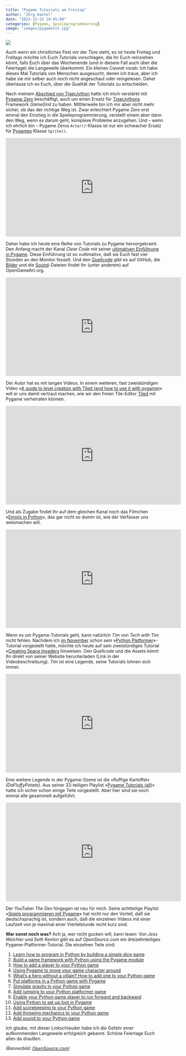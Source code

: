```yaml
---
title: "Pygame Tutorials am Freitag"
author: "Jörg Kantel"
date: "2022-12-23 19:45:00"
categories: [Pygame, Spieleprogrammierung]
image: "images/pygametut.jpg"
---
```


[![](images/pygametut-b.jpg)](https://opensource.com/sites/default/files/lead-images/header.png)

Auch wenn ein christliches Fest vor der Türe steht, es ist heute Freitag und Freitags möchte ich Euch Tutorials vorschlagen, die Ihr Euch reinziehen könnt, falls Euch über das Wochenende (und in diesem Fall auch über die Feiertage) die Langeweile überkommt. Ein kleines *Caveat* vorab: Ich habe dieses Mal Tutorials von Menschen ausgesucht, denen ich traue, aber ich habe sie mir selber auch noch nicht angeschaut oder reingelesen. Daher überlasse ich es Euch, über die Qualität der Tutorials zu entscheiden.

Nach meinem [Abschied von TigerJython](http://blog.schockwellenreiter.de/2022/10/2022103001.html) hatte ich mich verstärkt mit [Pygame Zero](http://cognitiones.kantel-chaos-team.de/multimedia/spieleprogrammierung/pygamezero.html) beschäftigt, auch um einen Ersatz für [TigerJythons](http://cognitiones.kantel-chaos-team.de/programmierung/python/tigerjython.html) Framework *GameGrid* zu haben. Mittlerweile bin ich mir aber nicht mehr sicher, ob das der richtige Weg ist. Zwar erleichtert Pygame Zero erst einmal den Einstieg in die Spieleprogrammierung, verstellt einem aber dann den Weg, wenn es darum geht, komplexe Probleme anzugehen. Und -- wenn ich ehrlich bin -- Pygame Zeros `Actor()`-Klasse ist nur ein schwacher Ersatz für [Pygames](http://cognitiones.kantel-chaos-team.de/multimedia/spieleprogrammierung/pygame.html) Klasse `Sprite()`.

<iframe width="560" height="315" src="https://www.youtube.com/embed/AY9MnQ4x3zk" title="YouTube video player" frameborder="0" allow="accelerometer; autoplay; clipboard-write; encrypted-media; gyroscope; picture-in-picture" allowfullscreen></iframe>

Daher habe ich heute eine Reihe von Tutorials zu Pygame hervorgekramt. Den Anfang macht der Kanal *Clear Code* mit seiner [ultimativen Einführung in Pygame](https://www.youtube.com/watch?v=AY9MnQ4x3zk). Diese Einführung ist so »ultimativ«, daß sie Euch fast vier Stunden an den Monitor fesselt. Und den [Quellcode](https://github.com/clear-code-projects/UltimatePygameIntro) gibt es auf GitHub, die [Bilder](https://opengameart.org/content/platformer-art-pixel-edition) und die [Sound](https://opengameart.org/content/5-chiptunes-action)-Dateien findet Ihr (unter anderem) auf OpenGameArt.org.

<iframe width="560" height="315" src="https://www.youtube.com/embed/N6xqCwblyiw" title="YouTube video player" frameborder="0" allow="accelerometer; autoplay; clipboard-write; encrypted-media; gyroscope; picture-in-picture" allowfullscreen></iframe>

Der Autor hat es mit langen Videos. In einem weiteren, fast zweistündigen Video »[A guide to level creation with Tiled (and how to use it with pygame)](https://www.youtube.com/watch?v=N6xqCwblyiw)« will er uns damit vertraut machen, wie wir den freien Tile-Editor [Tiled](http://cognitiones.kantel-chaos-team.de/multimedia/spieleprogrammierung/tiled.html) mit Pygame verheiraten können.

<iframe width="560" height="315" src="https://www.youtube.com/embed/AkEJMKzRvPg" title="YouTube video player" frameborder="0" allow="accelerometer; autoplay; clipboard-write; encrypted-media; gyroscope; picture-in-picture" allowfullscreen></iframe>

Und als Zugabe findet Ihr auf dem gleichen Kanal noch das Filmchen »[Emojis in Python](https://www.youtube.com/watch?v=AkEJMKzRvPg)«, das gar nicht so dumm ist, wie der Verfasser uns weismachen will.

<iframe width="560" height="315" src="https://www.youtube.com/embed/Q-__8Xw9KTM" title="YouTube video player" frameborder="0" allow="accelerometer; autoplay; clipboard-write; encrypted-media; gyroscope; picture-in-picture" allowfullscreen></iframe>

Wenn es um Pygame-Tutorials geht, kann natürlich *Tim* von *Tech with Tim* nicht fehlen. Nachdem ich [im November](http://blog.schockwellenreiter.de/2022/11/2022112601.html) schon sein »[Python Platformer](https://www.youtube.com/watch?v=B6DrRN5z_uU)«-Tutorial vorgestellt hatte, möchte ich heute auf sein zweistündiges Tutorial »[Creating Space Invaders](https://www.youtube.com/watch?v=Q-__8Xw9KTM) hinweisen. Den Quellcode und die Assets könnt Ihr direkt von seiner Website herunterladen (Link in der Videobeschreibung). *Tim* ist eine Legende, seine Tutorials lohnen sich immer.

<iframe width="560" height="315" src="https://www.youtube.com/embed/xxRhvyZXd8I" title="YouTube video player" frameborder="0" allow="accelerometer; autoplay; clipboard-write; encrypted-media; gyroscope; picture-in-picture" allowfullscreen></iframe>

Eine weitere Legende in der Pygame-Szene ist die »fluffige Kartoffel« *(DaFluffyPotato)*. Aus seiner 33-teiligen Playlist »[Pygame Tutorials (all)](https://www.youtube.com/playlist?list=PLX5fBCkxJmm1fPSqgn9gyR3qih8yYLvMj)« hatte ich sicher schon einige Teile vorgestellt. Aber hier sind sie noch einmal alle gesammelt aufgeführt.

<iframe width="560" height="315" src="https://www.youtube.com/embed/6ytwfT3brSc" title="YouTube video player" frameborder="0" allow="accelerometer; autoplay; clipboard-write; encrypted-media; gyroscope; picture-in-picture" allowfullscreen></iframe>

Der YouTuber *The Dev* hingegen ist neu für mich. Seine achtteilige Playlist »[Spiele programmieren mit Pygame](https://www.youtube.com/playlist?list=PLjuHXsDGkbTSpTMJ4MXTiQXN4AeOzpu1w)« hat nicht nur den Vorteil, daß sie deutschsprachig ist, sondern auch, daß die einzelnen Videos mit einer Laufzeit von je maximal einer Viertelstunde recht kurz sind. 

**War sonst noch was?** Ach ja, wer nicht gucken will, kann lesen: Von *Jess Weichler* und *Seth Kenlon* gibt es auf *OpenSource.com* ein dreizehnteiliges Pygame-Platformer-Tutorial. Die einzelnen Teile sind:

1. [Learn how to program in Python by building a simple dice game](https://opensource.com/article/17/10/python-101)
2. [Build a game framework with Python using the Pygame module](https://opensource.com/article/17/12/game-framework-python)
3. [How to add a player to your Python game](https://opensource.com/article/17/12/game-python-add-a-player)
4. [Using Pygame to move your game character around](https://opensource.com/article/17/12/game-python-moving-player)
5. [What's a hero without a villain? How to add one to your Python game](https://opensource.com/article/18/5/pygame-enemy)
6. [Put platforms in a Python game with Pygame](https://opensource.com/article/18/7/put-platforms-python-game)
7. [Simulate gravity in your Python game](https://opensource.com/article/19/11/simulate-gravity-python)
8. [Add jumping to your Python platformer game](https://opensource.com/article/19/12/jumping-python-platformer-game)
9. [Enable your Python game player to run forward and backward](https://opensource.com/article/19/12/python-platformer-game-run)
10. [Using Python to set up loot in Pygame](https://opensource.com/article/19/12/loot-python-platformer-game)
11. [Add scorekeeping to your Python game](https://opensource.com/article/20/1/add-scorekeeping-your-python-game)
12. [Add throwing mechanics to your Python game](https://opensource.com/article/20/9/add-throwing-python-game)
13. [Add sound to your Python game](https://opensource.com/article/20/9/add-sound-python-game)

Ich glaube, mit dieser Linkschleuder habe ich die Gefahr einer aufkommenden Langeweile erfolgreich gebannt. Schöne Feiertage Euch allen da draußen.

*(Bannerbild: [OpenSource.com](https://opensource.com/sites/default/files/lead-images/header.png))*



